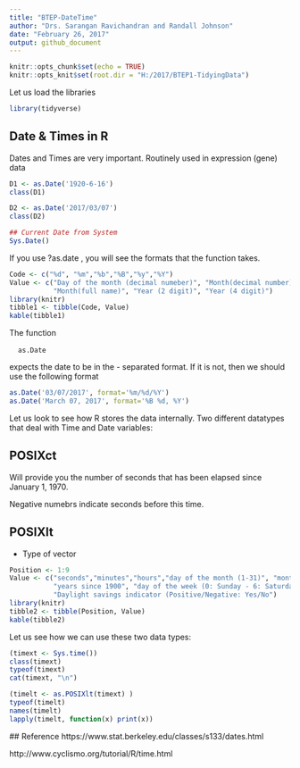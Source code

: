 ```yaml
---
title: "BTEP-DateTime"
author: "Drs. Sarangan Ravichandran and Randall Johnson"
date: "February 26, 2017" 
output: github_document
---
```


```r
knitr::opts_chunk$set(echo = TRUE)
knitr::opts_knit$set(root.dir = "H:/2017/BTEP1-TidyingData")
```
Let us load the libraries
```r
library(tidyverse) 
```


## Date & Times in R

Dates and Times are very important. 
Routinely used in expression (gene) data


```r
D1 <- as.Date('1920-6-16')
class(D1)

D2 <- as.Date('2017/03/07')
class(D2)

## Current Date from System 
Sys.Date()

```

If you use <cod> ?as.date </code>, you will see the formats that 
the function takes. 
```r
Code <- c("%d", "%m","%b","%B","%y","%Y")
Value <- c("Day of the month (decimal numeber)", "Month(decimal number)", "Month (abbreviation)",
           "Month(full name)", "Year (2 digit)", "Year (4 digit)")
library(knitr)
tibble1 <- tibble(Code, Value)
kable(tibble1)

```

The function <pre> <code> as.Date </code> </pre> expects the date to be in the - separated format. 
If it is not, then we should use the following format

```r
as.Date('03/07/2017', format='%m/%d/%Y')
as.Date('March 07, 2017', format='%B %d, %Y')
```

Let us look to see how R stores the data internally.
Two different datatypes that deal with Time and Date variables: 

## POSIXct

Will provide you the number of seconds that has been elapsed since January 1, 1970. 

Negative numebrs indicate seconds before this time. 

## POSIXlt

- Type of vector

```r
Position <- 1:9
Value <- c("seconds","minutes","hours","day of the month (1-31)", "month of the year (0-11)", 
           "years since 1900", "day of the week (0: Sunday - 6: Saturday)", "Day of the year (0-365)",
           "Daylight savings indicator (Positive/Negative: Yes/No")
library(knitr)
tibble2 <- tibble(Position, Value)
kable(tibble2)

```

Let us see how we can use these two data types:

```r
(timext <- Sys.time())
class(timext)
typeof(timext)
cat(timext, "\n")

(timelt <- as.POSIXlt(timext) )
typeof(timelt)
names(timelt)
lapply(timelt, function(x) print(x))
```

 
 ## Reference
 https://www.stat.berkeley.edu/classes/s133/dates.html 
 
 http://www.cyclismo.org/tutorial/R/time.html